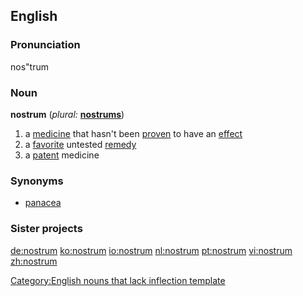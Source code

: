 ==English==

===Pronunciation===
nos"trum

===Noun===
'''nostrum'''  (''plural:'' '''[[nostrums]]''')

# a [[medicine]] that hasn't been [[proven]] to have an [[effect]]
# a [[favorite]] untested [[remedy]]
# a [[patent]] medicine

===Synonyms===
* [[panacea]]

===Sister projects===
{{rfc-header|Sister projects}}
{{projectlinks|pedia}}

[[Category:English nouns that lack inflection template]]

[[de:nostrum]]
[[ko:nostrum]]
[[io:nostrum]]
[[nl:nostrum]]
[[pt:nostrum]]
[[vi:nostrum]]
[[zh:nostrum]]